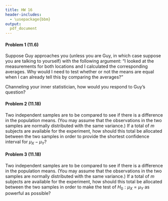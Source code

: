 ```yaml
---
title: HW 16
header-includes:
  - \usepackage{bbm}
output:
  pdf_document
---
```




#### Problem 1 (11.6)

Suppose Guy approaches you (unless you are Guy, in which case suppose you are talking to yourself) with the following argument: "I looked at the measurements for both locations and I calculated the corresponding averages. Why would I need to test whether or not the means are equal when I can already tell this by comparing the averages?" 

Channeling your inner statistician, how would you respond to Guy's question? 
 


\pagebreak

#### Problem 2 (11.18)

Two independent samples are to be compared to see if there is a difference in the population means. (You may assume that the observations in the two samples are normally distributed with the same variance.) If a total of $m$ subjects are available for the experiment, how should this total be allocated between the two samples in order to provide the shortest confidence interval for $\mu_{X} - \mu_{Y}$? 



\pagebreak

#### Problem 3 (11.18)

Two independent samples are to be compared to see if there is a difference in the population means. (You may assume that the observations in the two samples are normally distributed with the same variance.) If a total of $m$ subjects are available for the experiment, how should this total be allocated between the two samples in order to make the test of $H_0: \mu_{X} = \mu_{Y}$ as powerful as possible? 





